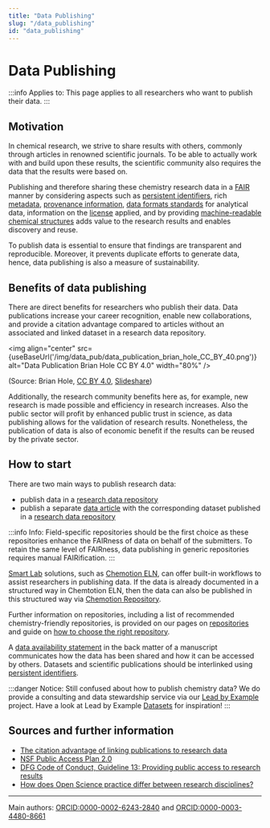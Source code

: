 ```yaml
---
title: "Data Publishing"
slug: "/data_publishing"
id: "data_publishing"
---
```



# Data Publishing

:::info Applies to:
This page applies to all researchers who want to publish their data.
:::

## Motivation

In chemical research, we strive to share results with others, commonly through articles in renowned scientific journals. To be able to actually work with and build upon these results, the scientific community also requires the data that the results were based on. 

Publishing and therefore sharing these chemistry research data in a [FAIR](/docs/fair) manner by considering aspects such as [persistent identifiers](/docs/pid/), rich [metadata](/docs/metadata), [provenance information](/docs/provenance/), [data formats standards](/docs/format_standards) for analytical data, information on the [license](/docs/licenses/) applied, and by providing [machine-readable chemical structures](/docs/machine-readable_chemical_structures) adds value to the research results and enables discovery and reuse. 

To publish data is essential to ensure that findings are transparent and reproducible. Moreover, it prevents duplicate efforts to generate data, hence, data publishing is also a measure of sustainability.

## Benefits of data publishing

There are direct benefits for researchers who publish their data. Data publications increase your career recognition, enable new collaborations, and provide a citation advantage compared to articles without an associated and linked dataset in a research data repository.

<img align="center" src={useBaseUrl('/img/data_pub/data_publication_brian_hole_CC_BY_40.png')} alt="Data Publication Brian Hole CC BY 4.0" width="80%" />

(Source: Brian Hole, [CC BY 4.0](https://creativecommons.org/licenses/by/4.0/), [Slideshare](https://www.slideshare.net/brianhole/the-journal-of-open-archaeology-data-and-prime-incentivising-open-data-archiving))

Additionally, the research community benefits here as, for example, new research is made possible and efficiency in research increases. Also the public sector will profit by enhanced public trust in science, as data publishing allows for the validation of research results. Nonetheless, the publication of data is also of economic benefit if the results can be reused by the private sector.

## How to start

There are two main ways to publish research data:

- publish data in a [research data repository](/docs/repositories/)
- publish a separate [data article](/docs/data_articles/) with the corresponding dataset published in a [research data repository](/docs/repositories/)

:::info Info:
Field-specific repositories should be the first choice as these repositories enhance the FAIRness of data on behalf of the submitters. To retain the same level of FAIRness, data publishing in generic repositories requires manual FAIRification.
:::

[Smart Lab](/docs/smartlab) solutions, such as [Chemotion ELN](/docs/chemotion_eln/), can offer built-in workflows to assist researchers in publishing data. If the data is already documented in a structured way in Chemtotion ELN, then the data can also be published in this structured way via [Chemotion Repository](https://www.chemotion-repository.net/).

Further information on repositories, including a list of recommended chemistry-friendly repositories, is provided on our pages on [repositories](/docs/repositories) and guide on [how to choose the right repository](/docs/choose_repository).

A [data availability statement](/docs/data_availability_statement) in the back matter of a manuscript communicates how the data has been shared and how it can be accessed by others. Datasets and scientific publications should be interlinked using [persistent identifiers](/docs/pid/).

:::danger Notice:
Still confused about how to publish chemistry data? We do provide a consulting and data stewardship service via our [Lead by Example](/docs/lbe_intro/) project. Have a look at Lead by Example [Datasets](/docs/datasets) for inspiration!
:::

## Sources and further information

- [The citation advantage of linking publications to research data](https://doi.org/10.1371/journal.pone.0230416)
- [NSF Public Access Plan 2.0](https://nsf-gov-resources.nsf.gov/2023-06/NSF23104.pdf)
- [DFG Code of Conduct, Guideline 13: Providing public access to research results](https://wissenschaftliche-integritaet.de/en/code-of-conduct/providing-public-access-to-research-results/)
- [How does Open Science practice differ between research disciplines?](https://theplosblog.plos.org/2023/07/open-science-by-discipline/)

----
Main authors: [ORCID:0000-0002-6243-2840](https://orcid.org/0000-0002-6243-2840) and [ORCID:0000-0003-4480-8661](https://orcid.org/0000-0003-4480-8661)
